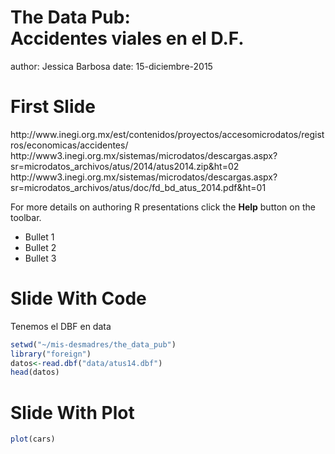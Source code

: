 The Data Pub: <br> Accidentes viales en el D.F.
========================================================
author: Jessica Barbosa 
date: 15-diciembre-2015

First Slide
========================================================

http://www.inegi.org.mx/est/contenidos/proyectos/accesomicrodatos/registros/economicas/accidentes/
http://www3.inegi.org.mx/sistemas/microdatos/descargas.aspx?sr=microdatos_archivos/atus/2014/atus2014.zip&ht=02
http://www3.inegi.org.mx/sistemas/microdatos/descargas.aspx?sr=microdatos_archivos/atus/doc/fd_bd_atus_2014.pdf&ht=01

For more details on authoring R presentations click the
**Help** button on the toolbar.

- Bullet 1
- Bullet 2
- Bullet 3

Slide With Code
========================================================

Tenemos el DBF en data

```r
setwd("~/mis-desmadres/the_data_pub")
library("foreign")
datos<-read.dbf("data/atus14.dbf")
head(datos)
```

Slide With Plot
========================================================

```r
plot(cars)
```
